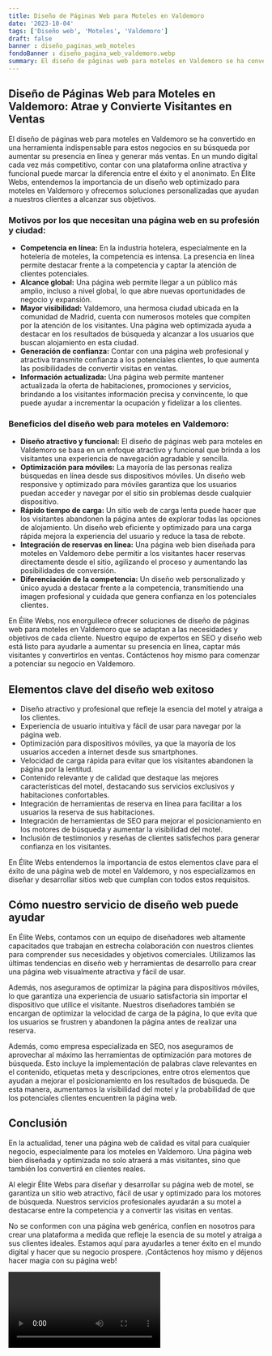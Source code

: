 ```yaml
---
title: Diseño de Páginas Web para Moteles en Valdemoro
date: '2023-10-04'
tags: ['Diseño web', 'Moteles', 'Valdemoro']
draft: false
banner : diseño_paginas_web_moteles
fondoBanner : diseño_pagina_web_valdemoro.webp
summary: El diseño de páginas web para moteles en Valdemoro se ha convertido en una herramienta indispensable para estos negocios en su búsqueda por aumentar su presencia en línea y generar más ventas. En un mundo digital cada vez más competitivo, contar con una plataforma online atractiva y funcional puede marcar la diferencia entre el éxito y el anonimato. En Élite Webs, entendemos la importancia de un diseño web optimizado para moteles en Valdemoro y ofrecemos soluciones personalizadas que ayudan a nuestros clientes a alcanzar sus objetivos.
---
```


## Diseño de Páginas Web para Moteles en Valdemoro: Atrae y Convierte Visitantes en Ventas

El diseño de páginas web para moteles en Valdemoro se ha convertido en una herramienta indispensable para estos negocios en su búsqueda por aumentar su presencia en línea y generar más ventas. En un mundo digital cada vez más competitivo, contar con una plataforma online atractiva y funcional puede marcar la diferencia entre el éxito y el anonimato. En Élite Webs, entendemos la importancia de un diseño web optimizado para moteles en Valdemoro y ofrecemos soluciones personalizadas que ayudan a nuestros clientes a alcanzar sus objetivos.

### Motivos por los que necesitan una página web en su profesión y ciudad:

- **Competencia en línea:** En la industria hotelera, especialmente en la hotelería de moteles, la competencia es intensa. La presencia en línea permite destacar frente a la competencia y captar la atención de clientes potenciales.
- **Alcance global:** Una página web permite llegar a un público más amplio, incluso a nivel global, lo que abre nuevas oportunidades de negocio y expansión.
- **Mayor visibilidad:** Valdemoro, una hermosa ciudad ubicada en la comunidad de Madrid, cuenta con numerosos moteles que compiten por la atención de los visitantes. Una página web optimizada ayuda a destacar en los resultados de búsqueda y alcanzar a los usuarios que buscan alojamiento en esta ciudad.
- **Generación de confianza:** Contar con una página web profesional y atractiva transmite confianza a los potenciales clientes, lo que aumenta las posibilidades de convertir visitas en ventas.
- **Información actualizada:** Una página web permite mantener actualizada la oferta de habitaciones, promociones y servicios, brindando a los visitantes información precisa y convincente, lo que puede ayudar a incrementar la ocupación y fidelizar a los clientes.

### Beneficios del diseño web para moteles en Valdemoro:

- **Diseño atractivo y funcional:** El diseño de páginas web para moteles en Valdemoro se basa en un enfoque atractivo y funcional que brinda a los visitantes una experiencia de navegación agradable y sencilla.
- **Optimización para móviles:** La mayoría de las personas realiza búsquedas en línea desde sus dispositivos móviles. Un diseño web responsive y optimizado para móviles garantiza que los usuarios puedan acceder y navegar por el sitio sin problemas desde cualquier dispositivo.
- **Rápido tiempo de carga:** Un sitio web de carga lenta puede hacer que los visitantes abandonen la página antes de explorar todas las opciones de alojamiento. Un diseño web eficiente y optimizado para una carga rápida mejora la experiencia del usuario y reduce la tasa de rebote.
- **Integración de reservas en línea:** Una página web bien diseñada para moteles en Valdemoro debe permitir a los visitantes hacer reservas directamente desde el sitio, agilizando el proceso y aumentando las posibilidades de conversión.
- **Diferenciación de la competencia:** Un diseño web personalizado y único ayuda a destacar frente a la competencia, transmitiendo una imagen profesional y cuidada que genera confianza en los potenciales clientes.

En Élite Webs, nos enorgullece ofrecer soluciones de diseño de páginas web para moteles en Valdemoro que se adaptan a las necesidades y objetivos de cada cliente. Nuestro equipo de expertos en SEO y diseño web está listo para ayudarle a aumentar su presencia en línea, captar más visitantes y convertirlos en ventas. Contáctenos hoy mismo para comenzar a potenciar su negocio en Valdemoro.

<GifSeo />

<Cta />

## Elementos clave del diseño web exitoso

- Diseño atractivo y profesional que refleje la esencia del motel y atraiga a los clientes.
- Experiencia de usuario intuitiva y fácil de usar para navegar por la página web.
- Optimización para dispositivos móviles, ya que la mayoría de los usuarios acceden a internet desde sus smartphones.
- Velocidad de carga rápida para evitar que los visitantes abandonen la página por la lentitud.
- Contenido relevante y de calidad que destaque las mejores características del motel, destacando sus servicios exclusivos y habitaciones confortables.
- Integración de herramientas de reserva en línea para facilitar a los usuarios la reserva de sus habitaciones.
- Integración de herramientas de SEO para mejorar el posicionamiento en los motores de búsqueda y aumentar la visibilidad del motel.
- Inclusión de testimonios y reseñas de clientes satisfechos para generar confianza en los visitantes.

En Élite Webs entendemos la importancia de estos elementos clave para el éxito de una página web de motel en Valdemoro, y nos especializamos en diseñar y desarrollar sitios web que cumplan con todos estos requisitos.

## Cómo nuestro servicio de diseño web puede ayudar

En Élite Webs, contamos con un equipo de diseñadores web altamente capacitados que trabajan en estrecha colaboración con nuestros clientes para comprender sus necesidades y objetivos comerciales. Utilizamos las últimas tendencias en diseño web y herramientas de desarrollo para crear una página web visualmente atractiva y fácil de usar.

Además, nos aseguramos de optimizar la página para dispositivos móviles, lo que garantiza una experiencia de usuario satisfactoria sin importar el dispositivo que utilice el visitante. Nuestros diseñadores también se encargan de optimizar la velocidad de carga de la página, lo que evita que los usuarios se frustren y abandonen la página antes de realizar una reserva.

Además, como empresa especializada en SEO, nos aseguramos de aprovechar al máximo las herramientas de optimización para motores de búsqueda. Esto incluye la implementación de palabras clave relevantes en el contenido, etiquetas meta y descripciones, entre otros elementos que ayudan a mejorar el posicionamiento en los resultados de búsqueda. De esta manera, aumentamos la visibilidad del motel y la probabilidad de que los potenciales clientes encuentren la página web.

## Conclusión

En la actualidad, tener una página web de calidad es vital para cualquier negocio, especialmente para los moteles en Valdemoro. Una página web bien diseñada y optimizada no solo atraerá a más visitantes, sino que también los convertirá en clientes reales.

Al elegir Élite Webs para diseñar y desarrollar su página web de motel, se garantiza un sitio web atractivo, fácil de usar y optimizado para los motores de búsqueda. Nuestros servicios profesionales ayudarán a su motel a destacarse entre la competencia y a convertir las visitas en ventas.

No se conformen con una página web genérica, confíen en nosotros para crear una plataforma a medida que refleje la esencia de su motel y atraiga a sus clientes ideales. Estamos aquí para ayudarles a tener éxito en el mundo digital y hacer que su negocio prospere. ¡Contáctenos hoy mismo y déjenos hacer magia con su página web!

<Video />

<CtaBot job='Moteles' city='Valdemoro'/>

<Gmaps query='Valdemoro+españa+maps' />
